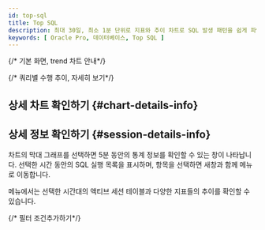 ```yaml
---
id: top-sql
title: Top SQL
description: 최대 30일, 최소 1분 단위로 지표와 추이 차트로 SQL 발생 패턴을 쉽게 파악할 수 있습니다.
keywords: [ Oracle Pro, 데이터베이스, Top SQL ]
---
```


{/* 기본 화면, trend 차트 안내*/}


<Dbstattopsqldesc /> 

{/* 쿼리별 수행 추이, 자세히 보기*/}


<Dbstatsqlviewquery /> 


<Dbstatsqlviewquerydetailssummary />


<Dbproductsqlstatquerydetails />

## 상세 차트 확인하기 {#chart-details-info}


<Dbstatsqlchartdetails />

## 상세 정보 확인하기 {#session-details-info}

<ImgLang img='db-top-sql-details.png' desc='세션 상세 정보' />

차트의 막대 그래프를 선택하면 5분 동안의 통계 정보를 확인할 수 있는 <Cmdname sid="session_detail" className="uitext" /> 창이 나타납니다. 선택한 시간 동안의 SQL 실행 목록을 표시하며, 항목을 선택하면 새창과 함께 <Cmdname sid="instance_monitoring" className="uitext" /> 메뉴로 이동합니다.

<Cmdname sid="instance_monitoring" className="uitext" /> 메뉴에서는 선택한 시간대의 액티브 세션 테이블과 다양한 지표들의 추이를 확인할 수 있습니다.

{/* 필터 조건추가하기*/}


<Dbsqlfilter level={2} />


<Dbv2dataeditcolumn level={2} />
